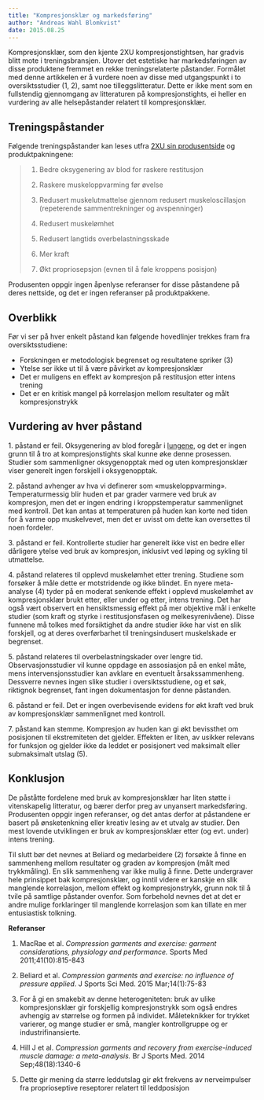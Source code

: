 ```yaml
---
title: "Kompresjonsklær og markedsføring"
author: "Andreas Wahl Blomkvist"
date: 2015.08.25
---
```


Kompresjonsklær, som den kjente 2XU kompresjonstightsen, har gradvis blitt mote i treningsbransjen. Utover det estetiske har markedsføringen av disse produktene fremmet en rekke treningsrelaterte påstander. Formålet med denne artikkelen er å vurdere noen av disse med utgangspunkt i to oversiktsstudier (1, 2), samt noe tilleggslitteratur. Dette er ikke ment som en fullstendig gjennomgang av litteraturen på kompresjonstights, ei heller en vurdering av alle helsepåstander relatert til kompresjonsklær.

## **Treningspåstander**

Følgende treningspåstander kan leses utfra [2XU sin produsentside](http://www.2xu.com/men-s-compression-tights-ma1967b.html) og produktpakningene:

> 1.  Bedre oksygenering av blod for raskere restitusjon
>
> 2.  Raskere muskeloppvarming før øvelse
>
> 3.  Redusert muskelutmattelse gjennom redusert muskeloscillasjon (repeterende sammentrekninger og avspenninger)
>
> 4.  Redusert muskelømhet
>
> 5.  Redusert langtids overbelastningsskade
>
> 6.  Mer kraft
>
> 7.  Økt propriosepsjon (evnen til å føle kroppens posisjon)

Produsenten oppgir ingen åpenlyse referanser for disse påstandene på deres nettside, og det er ingen referanser på produktpakkene.

## Overblikk

Før vi ser på hver enkelt påstand kan følgende hovedlinjer trekkes fram fra oversiktsstudiene:

-   Forskningen er metodologisk begrenset og resultatene spriker (3)
-   Ytelse ser ikke ut til å være påvirket av kompresjonsklær
-   Det er muligens en effekt av kompresjon på restitusjon etter intens trening
-   Det er en kritisk mangel på korrelasjon mellom resultater og målt kompresjonstrykk

## Vurdering av hver påstand

1\. påstand er feil. Oksygenering av blod foregår i [lungene](fysiologi/lunge1.qmd), og det er ingen grunn til å tro at kompresjonstights skal kunne øke denne prosessen. Studier som sammenligner oksygenopptak med og uten kompresjonsklær viser generelt ingen forskjell i oksygenopptak.

2\. påstand avhenger av hva vi definerer som «muskeloppvarming». Temperaturmessig blir huden et par grader varmere ved bruk av kompresjon, men det er ingen endring i kroppstemperatur sammenlignet med kontroll. Det kan antas at temperaturen på huden kan korte ned tiden for å varme opp muskelvevet, men det er uvisst om dette kan oversettes til noen fordeler.

3\. påstand er feil. Kontrollerte studier har generelt ikke vist en bedre eller dårligere ytelse ved bruk av kompresjon, inklusivt ved løping og sykling til utmattelse.

4\. påstand relateres til opplevd muskelømhet etter trening. Studiene som forsøker å måle dette er motstridende og ikke blindet. En nyere meta-analyse (4) tyder på en moderat senkende effekt i opplevd muskelømhet av kompresjonsklær brukt etter, eller under og etter, intens trening. Det har også vært observert en hensiktsmessig effekt på mer objektive mål i enkelte studier (som kraft og styrke i restitusjonsfasen og melkesyrenivåene). Disse funnene må tolkes med forsiktighet da andre studier ikke har vist en slik forskjell, og at deres overførbarhet til treningsindusert muskelskade er begrenset.

5\. påstand relateres til overbelastningskader over lengre tid. Observasjonsstudier vil kunne oppdage en assosiasjon på en enkel måte, mens intervensjonsstudier kan avklare en eventuelt årsakssammenheng. Dessverre nevnes ingen slike studier i oversiktsstudiene, og et søk, riktignok begrenset, fant ingen dokumentasjon for denne påstanden.

6\. påstand er feil. Det er ingen overbevisende evidens for økt kraft ved bruk av kompresjonsklær sammenlignet med kontroll.

7\. påstand kan stemme. Kompresjon av huden kan gi økt bevissthet om posisjonen til ekstremiteten det gjelder. Effekten er liten, av usikker relevans for funksjon og gjelder ikke da leddet er posisjonert ved maksimalt eller submaksimalt utslag (5).

## Konklusjon

De påståtte fordelene med bruk av kompresjonsklær har liten støtte i vitenskapelig litteratur, og bærer derfor preg av unyansert markedsføring. Produsenten oppgir ingen referanser, og det antas derfor at påstandene er basert på ønsketenkning eller kreativ lesing av et utvalg av studier. Den mest lovende utviklingen er bruk av kompresjonsklær etter (og evt. under) intens trening.

Til slutt bør det nevnes at Beliard og medarbeidere (2) forsøkte å finne en sammenheng mellom resultater og graden av kompresjon (målt med trykkmåling). En slik sammenheng var ikke mulig å finne. Dette undergraver hele prinsippet bak kompresjonsklær, og inntil videre er kanskje en slik manglende korrelasjon, mellom effekt og kompresjonstrykk, grunn nok til å tvile på samtlige påstander ovenfor. Som forbehold nevnes det at det er andre mulige forklaringer til manglende korrelasjon som kan tillate en mer entusiastisk tolkning.

**Referanser**

1.  MacRae et al. *Compression garments and exercise: garment considerations, physiology and performance.* Sports Med 2011;41(10):815-843

2.  Beliard et al. *Compression garments and exercise: no influence of pressure applied*. J Sports Sci Med. 2015 Mar;14(1):75-83

3.  For å gi en smakebit av denne heterogeniteten: bruk av ulike kompresjonsklær gir forskjellig kompresjonstrykk som også endres avhengig av størrelse og formen på individet. Måleteknikker for trykket varierer, og mange studier er små, mangler kontrollgruppe og er industrifinansierte.

4.  Hill J et al. *Compression garments and recovery from exercise-induced muscle damage: a meta-analysis.* Br J Sports Med. 2014 Sep;48(18):1340-6

5.  Dette gir mening da større leddutslag gir økt frekvens av nerveimpulser fra proprioseptive reseptorer relatert til leddposisjon
